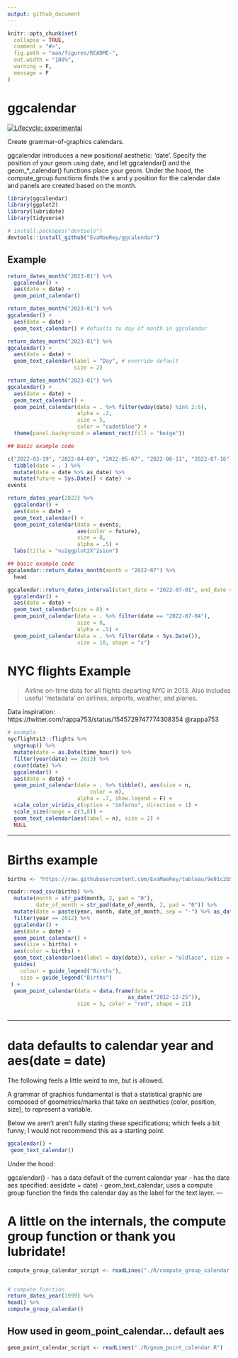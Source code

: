 ```yaml
---
output: github_document
---
```


<!-- README.md is generated from README.Rmd. Please edit that file -->

```r
knitr::opts_chunk$set(
  collapse = TRUE,
  comment = "#>",
  fig.path = "man/figures/README-",
  out.width = "100%",
  warning = F,
  message = F
)
```

# ggcalendar

<!-- badges: start -->
[![Lifecycle: experimental](https://img.shields.io/badge/lifecycle-experimental-orange.svg)](https://lifecycle.r-lib.org/articles/stages.html#experimental)
<!-- badges: end -->

Create grammar-of-graphics calendars.

ggcalendar introduces a new positional aesthetic: 'date'.  Specify the position of your geom using date, and let ggcalendar() and the geom_*_calendar() functions place your geom.  Under the hood, the compute_group functions finds the x and y position for the calendar date and panels are created based on the month. 


```r
library(ggcalendar)
library(ggplot2)
library(lubridate)
library(tidyverse)
```


``` r
# install.packages("devtools")
devtools::install_github("EvaMaeRey/ggcalendar")
```
## Example




```r
return_dates_month("2023-01") %>% 
  ggcalendar() + 
  aes(date = date) + 
  geom_point_calendar()

return_dates_month("2023-01") %>% 
ggcalendar() + 
  aes(date = date) +
  geom_text_calendar() # defaults to day of month in ggcalendar

return_dates_month("2023-01") %>% 
ggcalendar() + 
  aes(date = date) + 
  geom_text_calendar(label = "Day", # override default
                     size = 2)

return_dates_month("2023-01") %>% 
ggcalendar() + 
  aes(date = date) + 
  geom_text_calendar() + 
  geom_point_calendar(data = . %>% filter(wday(date) %in% 2:6),
                      alpha = .2,
                      size = 5,
                      color = "cadetblue") + 
  theme(panel.background = element_rect(fill = "beige"))

```

```r

## basic example code

c("2022-03-19", "2022-04-09", "2022-05-07", "2022-06-11", "2022-07-16") %>% 
  tibble(date = . ) %>% 
  mutate(date = date %>% as_date) %>% 
  mutate(future = Sys.Date() < date) ->
events

return_dates_year(2022) %>% 
  ggcalendar() +
  aes(date = date) +
  geom_text_calendar() + 
  geom_point_calendar(data = events,
                      aes(color = future),
                      size = 8, 
                      alpha = .5) +
  labs(title = "nu2ggplot2X^2sion")


```



```r

## basic example code
ggcalendar::return_dates_month(month = "2022-07") %>% 
  head

ggcalendar::return_dates_interval(start_date = "2022-07-01", end_date = "2022-08-31") %>% 
  ggcalendar() +
  aes(date = date) +
  geom_text_calendar(size = 8) + 
  geom_point_calendar(data = . %>% filter(date == "2022-07-04"),
                      size = 8, 
                      alpha = .5) +
  geom_point_calendar(data = . %>% filter(date < Sys.Date()),
                      size = 10, shape = "x")
```

# NYC flights Example

> Airline on-time data for all flights departing NYC in 2013. Also includes useful 'metadata' on airlines, airports, weather, and planes.



Data inspiration:  https://twitter.com/rappa753/status/1545729747774308354 @rappa753

```r

# example 
nycflights13::flights %>% 
  ungroup() %>% 
  mutate(date = as.Date(time_hour)) %>% 
  filter(year(date) == 2013) %>% 
  count(date) %>% 
  ggcalendar() +
  aes(date = date) +
  geom_point_calendar(data = . %>% tibble(), aes(size = n, 
                          color = n), 
                      alpha = .7, show.legend = F) + 
  scale_color_viridis_c(option = "inferno", direction = 1) + 
  scale_size(range = c(3,8)) +
  geom_text_calendar(aes(label = n), size = 2) + 
  NULL
```


---


# Births example

```r
births <- "https://raw.githubusercontent.com/EvaMaeRey/tableau/9e91c2b5ee803bfef10d35646cf4ce6675b92b55/tidytuesday_data/2018-10-02-us_births_2000-2014.csv"

readr::read_csv(births) %>% 
  mutate(month = str_pad(month, 2, pad = "0"),
         date_of_month = str_pad(date_of_month, 2, pad = "0")) %>% 
  mutate(date = paste(year, month, date_of_month, sep = "-") %>% as_date()) %>% 
  filter(year == 2012) %>% 
  ggcalendar() + 
  aes(date = date) + 
  geom_point_calendar() +
  aes(size = births) +
  aes(color = births) +
  geom_text_calendar(aes(label = day(date)), color = "oldlace", size = 2) + 
  guides(
    colour = guide_legend("Births"),
    size = guide_legend("Births")
 ) + 
  geom_point_calendar(data = data.frame(date =
                                      as_date("2012-12-25")),
                      size = 5, color = "red", shape = 21)
  


```

---

# data defaults to calendar year and aes(date = date)

The following feels a little weird to me, but is allowed.  

A grammar of graphics fundamental is that a statistical graphic are composed of geometries/marks that take on aesthetics (color, position, size), to represent a variable.

Below we aren't aren't fully stating these specifications; which feels a bit funny; I would not recommend this as a starting point.  

```r
ggcalendar() + 
 geom_text_calendar()
```

Under the hood:

ggcalendar() 
  - has a data default of the current calendar year
  - has the date aes specified: aes(date = date)
  - geom_text_calendar, uses a compute group function the finds the calendar day as the label for the text layer.
---

# A little on the internals, the compute group function or thank you lubridate!


```r
compute_group_calendar_script <- readLines("./R/compute_group_calendar.R")
```

```r
```

```r
# compute function
return_dates_year(1999) %>%
head() %>%
compute_group_calendar()
```



## How used in geom_point_calendar... default aes

```r
geom_point_calendar_script <- readLines("./R/geom_point_calendar.R")
```


```r
```


